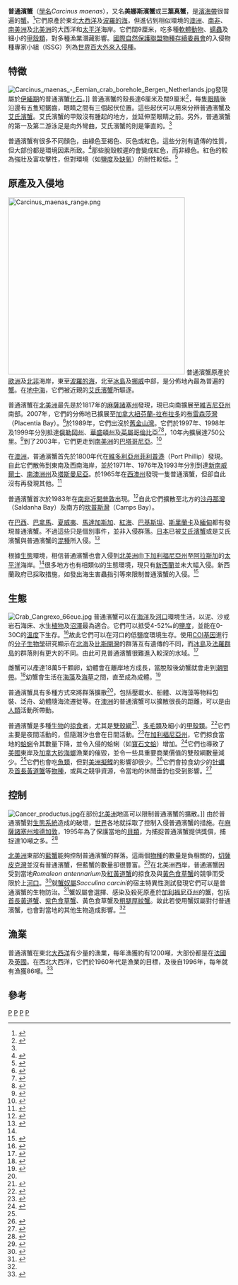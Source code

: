 {{Speciesbox 
| taxon = Carcinus maenas
| image = Carcinus maenas.jpg
| authority = ([[卡爾·林奈|Linnaeus]], 1758) <ref name="Ng">{{cite journal en|journal=Raffles Bulletin of Zoology |year=2008 |volume=17 |pages=1–286 |title=Systema Brachyurorum: Part I. An annotated checklist of extant Brachyuran crabs of the world |author=Peter K. L. Ng, Danièle Guinot & Peter J. F. Davie |url=http://rmbr.nus.edu.sg/rbz/biblio/s17/s17rbz.pdf |format=PDF |deadurl=yes |archiveurl=https://web.archive.org/web/20110606061453/http://rmbr.nus.edu.sg/rbz/biblio/s17/s17rbz.pdf |archivedate=2011-06-06 }}</ref>
| synonyms = 
* ''Cancer maenas''
* ''Cancer granarius''
* ''Cancer viridis''
* ''Cancer pygmeus''
* ''Cancer rhomboidalis''
* ''Megalopa montagui''
* ''Cancer granulatus''
}}

'''普通濱蟹'''（[[學名|學名]]''Carcinus maenas''），又名'''美娜斯濱蟹'''或'''三葉真蟹'''，是[[濱海帶|濱海帶]]很普遍的[[蟹|蟹]]。<ref>{{cite web|title=100 of the World's Worst Invasive Alien Species|url=http://www.issg.org/database/species/search.asp?st=100ss&fr=1&sts=|publisher=Invasive Species Specialist Group|access-date=2010-06-19|archive-date=2015-05-22|archive-url=https://web.archive.org/web/20150522083334/http://www.issg.org/database/species/search.asp?st=100ss&fr=1&sts=|dead-url=no}}</ref>它們原產於東北[[大西洋|大西洋]]及[[波羅的海|波羅的海]]，但進佔到相似環境的[[澳洲|澳洲]]、[[南非|南非]]、[[南美洲|南美洲]]及[[北美洲|北美洲]]的大西洋和[[太平洋|太平洋]]海岸。它們闊9厘米，吃多種[[軟體動物|軟體動物]]、[[蠕蟲|蠕蟲]]及細小的[[甲殼類|甲殼類]]，對多種漁業潛藏影響。[[國際自然保護聯盟|國際自然保護聯盟]][[物種存續委員會|物種存續委員會]]的入侵物種專家小組（ISSG）列為[[世界百大外來入侵種|世界百大外來入侵種]]。

==特徵==
[[File:Carcinus_maenas_-_Eemian_crab_borehole_Bergen_Netherlands.jpg|thumb]]發現屬於[[伊緬期|伊緬期]]的普通濱蟹[[化石|化石]]。]]
普通濱蟹的殼長達6厘米及闊9厘米<ref name="Yamada">{{cite journal en|journal=Journal of Shellfish Research |volume=20 |issue=3 |pages=905-9 |year=2001 |title=Field identification of the European green crab species: ''Carcinus maenas'' and ''Carcinus aestuarii'' |author=S. B. Yamada & L. Hauck |url=http://www.sgnis.org/publicat/papers/yamahauc.pdf |format=PDF |deadurl=yes |archiveurl=https://web.archive.org/web/20070927120719/http://www.sgnis.org/publicat/papers/yamahauc.pdf |archivedate=2007-09-27 }}</ref>，每隻[[眼睛|眼睛]]後沿邊有五隻短鋸齒，眼睛之間有三個起伏位置。這些起伏可以用來分辨普通濱蟹及[[艾氏濱蟹|艾氏濱蟹]]。艾氏濱蟹的甲殼沒有腫起的地方，並延伸至眼睛之前。另外，普通濱蟹的第一及第二游泳足是向外彎曲，艾氏濱蟹的則是筆直的。<ref name="Yamada"/>

普通濱蟹有很多不同顏色，由綠色至褐色、灰色或紅色。這些分別有遺傳的性質，但大部份都是環境因素所致。<ref>{{cite journal en|title=Patterns of morphological and genetic variability in UK populations of the shore crab, ''Carcinus maenas'' Linnaeus, 1758 (Crustacea : Decapoda : Brachyura)|author=J. V. Brian, T. Fernandes, R. J. Ladle & P. A. Todd|year=2005|journal=Journal of Experimental Marine Biology|volume=329|issue=1|pages=47-54|doi=10.1016/j.jembe.2005.08.002}}</ref>那些脫殼較遲的會變成紅色，而非綠色。紅色的較為強壯及富攻擊性，但對環境（如[[鹽度|鹽度]]及[[缺氧|缺氧]]）的耐性較低。<ref>{{cite journal en|author=A. McKnight, L. M. Mathres, R. Avery & K. T. Lee|year=2000|title=Distribution is correlated with color phase in green crabs, ''Carcinus maenas'' (Linnaeus, 1758) in southern New England|journal=Crustaceana|volume=73|issue=6|pages=763-8|url=http://www.ingentaconnect.com/content/brill/cr/2002/00000075/00000005/art00004|doi=10.1163/156854000504787|access-date=2010-06-19|archive-date=2013-10-14|archive-url=https://web.archive.org/web/20131014054438/http://www.ingentaconnect.com/content/brill/cr/2002/00000075/00000005/art00004|dead-url=no}}</ref>

==原產及入侵地==
[[File:Carcinus_maenas_range.png|400px]]
普通濱蟹原產於[[歐洲|歐洲]]及[[北非|北非]]海岸，東至[[波羅的海|波羅的海]]，北至[[冰島|冰島]]及[[挪威|挪威]]中部，是分佈地內最為普遍的[[蟹|蟹]]。在[[地中海|地中海]]，它們被近親的[[艾氏濱蟹|艾氏濱蟹]]所驅逐。

普通濱蟹在[[北美洲|北美洲]]最先是於1817年的[[麻薩諸塞州|麻薩諸塞州]]發現，現已向南擴展至[[維吉尼亞州|維吉尼亞州]]南部。2007年，它們的分佈地已擴展至[[加拿大|加拿大]][[紐芬蘭-拉布拉多|紐芬蘭-拉布拉多]]的[[布雷森莎灣|布雷森莎灣]]（Placentia Bay）。<ref>{{cite web|title=A biological synopsis of the European green crab, ''Carcinus maenas'' |author=Greg Klassen and Andrea Locke |year=2007 |url=http://www.dfo-mpo.gc.ca/Library/330845.pdf |work=Canadian Manuscript Report of Fisheries and Aquatic Sciences No. 2818 |publisher=Fisheries and Oceans Canada |deadurl=yes |archiveurl=https://web.archive.org/web/20100816203754/http://www.dfo-mpo.gc.ca/Library/330845.pdf |archivedate=2010-08-16 }}</ref>於1989年，它們出沒於[[舊金山灣|舊金山灣]]。它們於1997年、1998年及1999年分別抵達[[俄勒岡州|俄勒岡州]]、[[華盛頓州|華盛頓州]]及[[英屬哥倫比亞|英屬哥倫比亞]]<ref name="Alaska">{{cite web|url=http://www.pwsrcac.org/docs/d0015300.pdf |title=Non-indigenous aquatic species of concern for Alaska. Fact Sheet 1 |accessdate=2006-03-09 |format=PDF |author=Prince William Sound Regional Citizens' Advisory Council |year=2004 |deadurl=yes |archiveurl=https://web.archive.org/web/20060216193355/http://www.pwsrcac.org/docs/d0015300.pdf |archivedate=2006-02-16 }}</ref><ref>{{cite journal en|author=E. D. Grosholz & G. M. Ruiz|year=1996|title=Predicting the impact of introduced marine species: Lessons from the multiple invasions of the European green crab ''Carcinus maenas''|journal=Biological Conservation|volume=78|issue=1-2|pages=59-66 |doi=10.1016/0006-3207(94)00018-2}}</ref>，10年內擴展達750公里。<ref name="European Green Crab Management">{{cite web|url=http://www.anstaskforce.gov/GreenCrabManagementPlan.pdf|title=Management plan for European Green Crab|author=Green Crab Control Committee|date=2002-11-13|publisher=United States Federal Aquatic Nuisance Species Task Force|access-date=2010-06-19|archive-date=2021-03-22|archive-url=https://web.archive.org/web/20210322091300/https://www.anstaskforce.gov/GreenCrabManagementPlan.pdf|dead-url=no}}</ref>到了2003年，它們更走到[[南美洲|南美洲]]的[[巴塔哥尼亞|巴塔哥尼亞]]。<ref>{{cite journal en|author=F. J. Hidalgo ''et al.''|year=2005|title=A prediction come true: the green crab invades the Patagonian coast |journal=Biological Invasions|volume=7|issue=3|pages=547-52|doi=10.1007/s10530-004-5452-3}}</ref>

在[[澳洲|澳洲]]，普通濱蟹首先於1800年代在[[維多利亞州|維多利亞州]][[菲利普港|菲利普港]]（Port Phillip）發現。自此它們散佈到東南及西南海岸，並於1971年、1976年及1993年分別到達[[新南威爾士|新南威爾士]]、[[南澳洲州|南澳洲州]]及[[塔斯曼尼亞|塔斯曼尼亞]]。於1965年在[[西澳州|西澳州]]發現一隻普通濱蟹，但卻自此沒有再發現其他。<ref name="Thresher">{{cite journal en|author=R. Thresher, C. Proctor, G. Ruiz, R. Gurney, C. MacKinnon, W. Walton, L. Rodriguez & N. Bax |year=2003 |title=Invasion dynamics of the European shore crab, ''Carcinus maenas'', in Australia |journal=Marine Biology |volume=142 |issue=5 |pages=867–76 |url=http://serc.si.edu/labs/marine_invasions/publications/PDF/Thresher_et_al_2003.pdf |format=PDF |deadurl=yes |archiveurl=https://web.archive.org/web/20070612154900/http://www.serc.si.edu/labs/marine_invasions/publications/PDF/Thresher_et_al_2003.pdf |archivedate=2007-06-12 }}</ref>

普通濱蟹首次於1983年在[[南非|南非]]近[[開普敦|開普敦]]出現。<ref>{{cite journal en|author=P. J. Le Roux, G. M. Branch & M. A. P. Joska|year=1990|title=On the distribution, diet, and possible impact of the invasive European shore crab ''Carcinus maenas'' (L.) along the South African coast|journal=South African Journal of Marine Science|volume=9|issue=1|pages=85–93|doi=10.2989/025776190784378835}}</ref>自此它們擴散至北方的[[沙丹那灣|沙丹那灣]]（Saldanha Bay）及南方的[[坎普斯灣|坎普斯灣]]（Camps Bay）。

在[[巴西|巴西]]、[[巴拿馬|巴拿馬]]、[[夏威夷|夏威夷]]、[[馬達加斯加|馬達加斯加]]、[[紅海|紅海]]、[[巴基斯坦|巴基斯坦]]、[[斯里蘭卡|斯里蘭卡]]及[[緬甸|緬甸]]都有發現普通濱蟹。不過這些只是個別事件，並非入侵群落。[[日本|日本]]已被[[艾氏濱蟹|艾氏濱蟹]]或是艾氏濱蟹與普通濱蟹的[[混種|混種]]所入侵。<ref>{{cite journal en|title=Episodic global dispersal in shallow water marine organisms: the case history of the European shore crabs ''Carcinus maenas'' and ''C. aestuarii''|year=2003|author=T. J. Carlton & A. N. Cohen|journal=Journal of Biogeography|volume=30|issue=12|pages=1809–20|url=http://www.sfei.org/bioinvasions/Reports/2003-GreenCrabDispersal383.pdf|doi=10.1111/j.1365-2699.2003.00962.x|format=PDF|deadurl=yes|archiveurl=https://web.archive.org/web/20080829111536/http://www.sfei.org/bioinvasions/Reports/2003-GreenCrabDispersal383.pdf|archivedate=2008-08-29}}</ref>

根據[[生態|生態]]環境，相信普通濱蟹也會入侵到[[北美洲|北美洲]]由[[下加利福尼亞州|下加利福尼亞州]]至[[阿拉斯加|阿拉斯加]]的[[太平洋|太平洋]]海岸。<ref name="Alaska" />很多地方也有相類似的生態環境，現只有[[新西蘭|新西蘭]]並未大幅入侵。新西蘭政府已採取措施，如發出海生害蟲指引等來限制普通濱蟹的入侵。<ref>{{cite web|url=http://www.biosecurity.govt.nz/files/pests/european-shore-crab/european-shore-crab-guide.pdf|title=Marine Pest Guide|publisher=Biosecurity New Zealand|format=PDF|date=June 2006|access-date=2010-06-19|archive-url=https://web.archive.org/web/20130218175719/http://www.biosecurity.govt.nz/files/pests/european-shore-crab/european-shore-crab-guide.pdf|archive-date=2013-02-18|dead-url=yes}}</ref>

==生態==
[[File:Crab_Cangrexo_66eue.jpg|thumb]]
普通濱蟹可以在[[海洋|海洋]]及[[河口|河口]]環境生活，以泥、沙或岩石海床、水生[[植物|植物]]及[[沼澤|沼澤]]最為適合。它們可以抵受4-52‰的[[鹽度|鹽度]]，並能在0-30C的[[溫度|溫度]]下生存。<ref>{{cite journal en|author=A. N. Cohen & T. J. Carlton|year=1995|title=Introduction, dispersal and potential impacts of the green crab ''Carcinus maenas'' in San Francisco Bay, California|journal=Marine Biology|volume=122|issue=2|pages=225-37|url=http://www.springerlink.com/content/p073572hgg1185ht/|doi=10.1007/BF00348935}}{{Dead link|date=2020年2月 |bot=InternetArchiveBot |fix-attempted=yes }}</ref>故此它們可以在河口的低鹽度環境生存。使用[[細胞色素氧化酶|COI]][[基因|基因]]進行的[[分子生物學|分子生物學]]研究顯示在[[北海_(大西洋)|北海]]及[[比斯開灣|比斯開灣]]的群落互有遺傳的不同，而[[冰島|冰島]]及[[法羅群島|法羅群島]]的群落則有更大的不同。由此可見普通濱蟹很難進入較深的水域。<ref>{{cite journal en|author=J. Roman & S. R. Palumbi|title=A global invader at home: population structure of the green crab, ''Carcinus maenas'', in Europe|journal=Molecular Ecology|year=2004|volume=13|pages=2891-8|url=http://palumbi.stanford.edu/manuscripts/Roman%20and%20Palumbi%202004.pdf|doi=10.1111/j.1365-294X.2004.02255.x|format=PDF|pmid=15367106|issue=10|access-date=2010-06-19|archive-url=https://web.archive.org/web/20070205201132/http://palumbi.stanford.edu/manuscripts/Roman%20and%20Palumbi%202004.pdf|archive-date=2007-02-05|dead-url=yes}}</ref>

雌蟹可以產達18萬5千顆卵，幼體會在離岸地方成長，當脫殼後幼蟹就會走到[[潮間帶|潮間帶]]。<ref name=USGS>{{cite web|author=Perry|url=http://nas.er.usgs.gov/queries/FactSheet.asp?SpeciesID=190|title=USGS Nonindigenous Aquatic Species Database|year=2005|access-date=2010-06-19|archive-url=https://web.archive.org/web/20090511141931/http://nas.er.usgs.gov/queries/FactSheet.asp?speciesID=190|archive-date=2009-05-11|dead-url=yes}}</ref>幼蟹會生活在[[海藻|海藻]]及[[海草|海草]]之間，直至成為成體。<ref>{{cite journal en|author=B. Bedini|year=2002|title=Colour change and mimicry from juvenile to adult: ''Xantho poressa'' (Olivi, 1792) (Brachyura, Xanthidae) and ''Carcinus maenas'' (Linnaeus, 1758) (Brachyura, Portunidae)|journal=Crustaceana|volume=75|issue=5|pages=703-10|doi=10.1163/156854002760202688}}</ref>

普通濱蟹具有多種方式來將群落擴散<ref name=USGS/>，包括壓載水、船體、以海藻等物料包裝、泛舟、幼體隨海流遷徙等。在[[澳洲|澳洲]]的普通濱蟹可以擴散很長的距離，可以是由[[人類|人類]]活動所帶動。

普通濱蟹是多種[[生物|生物]]的[[掠食者|掠食者]]，尤其是[[雙殼綱|雙殼綱]]<ref>{{cite journal en|author=G. Miron ''et al.''|year=2005|title=Predation potential of the invasive green crab (''Carcinus maenas'') and other common predators on commercial bivalve species found on Prince Edward island|journal=Journal of Shellfish Research|volume=24|issue=2|pages=579–86|url=http://www.sgnis.org/publicat/papers/miroaude.pdf|format=PDF|deadurl=yes|archiveurl=https://web.archive.org/web/20070927120800/http://www.sgnis.org/publicat/papers/miroaude.pdf|archivedate=2007-09-27}}</ref>、[[多毛類|多毛類]]及細小的[[甲殼類|甲殼類]]。<ref>{{cite web|url=http://wdfw.wa.gov/fish/ans/identify/html/index.php?species=carcinus_maenas |publisher=Washington Department of Fish and Wildlife |title=European green crab |accessdate=2010-02-12 |deadurl=yes |archiveurl=https://web.archive.org/web/20080613141700/http://wdfw.wa.gov/fish/ans/identify/html/index.php?species=carcinus_maenas |archivedate=2008-06-13 }}</ref>它們主要是夜間活動的，但隨潮汐也會在日間活動。<ref>{{cite journal en|author=M. Novak|year=2004|title=Diurnal activity in a group of Maine decapods|journal=Crustaceana|volume=77|issue=5|pages=603-20|doi=10.1163/1568540041717975|format=PDF}}</ref>在[[加利福尼亞州|加利福尼亞州]]，它們掠食當地的[[蛤蜊|蛤蜊]]令其數量下降，並令入侵的蛤蜊（如[[寶石文蛤|寶石文蛤]]）增加。<ref>{{cite journal en|author=E. D. Grosholz|year=2005|title=Recent biological invasion may hasten invasional meltdown by accelerating historical introductions|journal=Proceedings of the National Academy of Sciences|volume=102|issue=4|pages=1088–91|url=http://www.pnas.org/cgi/content/full/102/4/1088|doi=10.1073/pnas.0308547102|pmid=15657121|pmc=545825|access-date=2010-06-19|archive-date=2008-05-23|archive-url=https://web.archive.org/web/20080523121559/http://www.pnas.org/cgi/content/full/102/4/1088|dead-url=no}}</ref>它們也導致了[[美國|美國]]東岸及[[加拿大|加拿大]][[砂海螂|砂海螂]]漁業的催毀，並令一些具重要商業價值的雙殼綱數量減少。<ref name=USGS/>它們也會吃[[魚類|魚類]]，但對[[美洲擬鰈|美洲擬鰈]]的影響卻很少。<ref>{{cite journal en|author=D. L. Taylor|year=2005|title=Predatory impact of the green crab (''Carcinus maenas'' Linnaeus) on post-settlement winter flounder (''Pseudopleuronectes americanus'' Walbaum) as revealed by immunological dietary analysis|journal=Journal of Experimental Marine Biology and Ecology|volume=324|issue=2|pages=112–26|doi=10.1016/j.jembe.2005.04.014}}</ref>它們會掠食幼少的[[牡蠣|牡蠣]]及[[首長黃道蟹|首長黃道蟹]]等[[物種|物種]]，或與之競爭資源，令當地的休閒垂釣也受到影響。<ref>{{cite journal en|author=K. D. Lafferty & K. D. Kuris|year=1996|title=Biological control of marine pests|journal=Ecology|volume=77|pages=1989–2000|url=http://www.jstor.org/pss/2265695|doi=10.2307/2265695|issue=7|jstor=10.2307/2265695|publisher=Ecological Society of America }}</ref>

==控制==
[[File:Cancer_productus.jpg|thumb]]在部份[[北美洲|北美洲]]地區可以限制普通濱蟹的擴散。]]
由於普通濱蟹對[[生態系統|生態系統]]造成的破壞，[[世界|世界]]各地就採取了控制入侵普通濱蟹的措施。在[[麻薩諸塞州|麻薩諸塞州]][[埃德加敦_(馬薩諸塞州)|埃德加敦]]，1995年為了保護當地的[[貝類|貝類]]，为捕捉普通濱蟹提供獎償，捕捉達10噸之多。<ref>{{cite web|url=http://www.marine.csiro.au/crimp/nimpis/controlDetail.asp?ID=66 |author=F. R. McEnnulty, T. E. Jones & N. J. Bax |title=The Web-Based Rapid Response Toolbox. Web publication |accessdate=2006-03-09 |year=2002 |archiveurl=https://web.archive.org/web/20060519191846/http://www.marine.csiro.au/crimp/nimpis/controlDetail.asp?ID=66 |archivedate=2006-05-19 |deadurl=yes }}</ref>

[[北美洲|北美洲]]東部的[[藍蟹|藍蟹]]能夠控制普通濱蟹的群落。這兩個[[物種|物種]]的數量是負相關的，[[切薩皮克灣|切薩皮克灣]]並沒有普通濱蟹，但藍蟹的數量卻很豐富。<ref>{{cite journal en|author=C. E. DeRivera, G. M. Ruiz, A. H. Hines & P. Jivoff |year=2005 |title=Biotic resistance to invasion: Native predator limits abundance and distribution of an introduced crab |journal=Ecology |volume=86 |issue=12 |pages=3367-76 |url=http://serc.si.edu/labs/marine_invasions/publications/PDF/DeRivera_et_al_%202005%20_Biotic_%20resistance_to_Green_Crab.pdf |format=PDF |doi=10.1890/05-0479 |deadurl=yes |archiveurl=https://web.archive.org/web/20100610025151/http://www.serc.si.edu/labs/marine_invasions/publications/PDF/DeRivera_et_al_%202005%20_Biotic_%20resistance_to_Green_Crab.pdf |archivedate=2010-06-10 }}</ref>在北美洲西岸，普通濱蟹因受到當地''Romaleon antennarium''及[[紅黃道蟹|紅黃道蟹]]的掠食及與[[黃色食草蟹|黃色食草蟹]]的競爭而受限於上[[河口|河口]]。<ref>{{cite book en|author=S. B. Yamada|title=Global invader: the European Green Crab|year=2001|publisher=Oregon Sea Grant|id=ISBN 1-881826-24-4|pages=123}}</ref>就[[蟹奴屬|蟹奴屬]]''Sacculina carcini''的宿主特異性測試發現它們可以是普通濱蟹的生物防治。<ref name="Goddard">{{cite journal en|author=J. H. R. Goddard, M. E. Torchin, A. M. Kuris & K. D. Lafferty|year=2005|title=Host specificity of ''Sacculina carcini'', a potential biological control agent of introduced European green crab ''Carcinus maenas'' in California|journal=Biological Invasions|volume=7|issue=6|pages=895-912|url=http://www.werc.usgs.gov/chis/Goddardetal05.pdf|doi=10.1007/s10530-003-2981-0|format=PDF|access-date=2010-06-19|archive-date=2017-08-08|archive-url=https://web.archive.org/web/20170808075542/https://www.werc.usgs.gov/chis/Goddardetal05.pdf|dead-url=no}}</ref>蟹奴屬會選擇、感染及殺死原產於[[加利福尼亞州|加利福尼亞州]]的[[蟹|蟹]]，包括[[首長黃道蟹|首長黃道蟹]]、[[紫色食草蟹|紫色食草蟹]]、黃色食草蟹及[[粗腿厚紋蟹|粗腿厚紋蟹]]。故此若使用蟹奴屬對付普通濱蟹，也會對當地的其他生物造成影響。<ref name="Goddard"/>

==漁業==
普通濱蟹在東北[[大西洋|大西洋]]有少量的漁業，每年漁獲約有1200噸，大部份都是在[[法國|法國]]及[[英國|英國]]。在西北大西洋，它們於1960年代是漁業的目標，及後自1996年，每年就有漁獲86噸。<ref>{{cite web|title=FAO Nominal Catches: ''Carcinus maenas''|url=http://www.fishbase.org/report/FAO/FAOCatchList.cfm?&scientific=Carcinus%20maenas|publisher=FishBase|access-date=2010-06-19|archive-date=2010-08-08|archive-url=https://web.archive.org/web/20100808055225/http://www.fishbase.org/report/FAO/FAOCatchList.cfm?&scientific=Carcinus%20maenas|dead-url=no}}</ref>

==參考==
{{commonscat|Carcinus maenas}}
{{reflist}}
{{Taxonbar}}

[[Category:1758年描述的甲殼動物|P]]
[[Category:卡尔·林奈命名的生物分类|P]]
[[Category:濱蟹屬|P]]
[[Category:入侵甲殼動物種|P]]